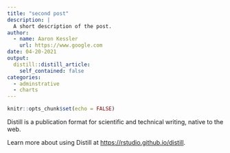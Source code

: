 ```yaml
---
title: "second post"
description: |
  A short description of the post.
author:
  - name: Aaron Kessler
    url: https://www.google.com
date: 04-20-2021
output:
  distill::distill_article:
    self_contained: false
categories:
  - adminstrative
  - charts
---
```



```r
knitr::opts_chunk$set(echo = FALSE)
```

Distill is a publication format for scientific and technical writing, native to the web.

Learn more about using Distill at <https://rstudio.github.io/distill>.


